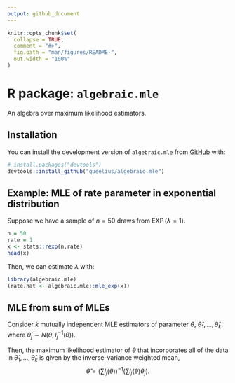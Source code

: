 ```yaml
---
output: github_document
---
```


<!-- README.md is generated from README.Rmd. Please edit that file -->

```r
knitr::opts_chunk$set(
  collapse = TRUE,
  comment = "#>",
  fig.path = "man/figures/README-",
  out.width = "100%"
)
```

# R package: `algebraic.mle`

<!-- badges: start -->
<!-- badges: end -->

An algebra over maximum likelihood estimators.

## Installation

You can install the development version of `algebraic.mle` from [GitHub](https://github.com/) with:

``` r
# install.packages("devtools")
devtools::install_github("queelius/algebraic.mle")
```

## Example: MLE of rate parameter in exponential distribution

Suppose we have a sample of $n=50$ draws from $\operatorname{EXP}(\lambda=1)$.
```r
n = 50
rate = 1
x <- stats::rexp(n,rate)
head(x)
```

Then, we can estimate $\lambda$ with:
```r
library(algebraic.mle)
(rate.hat <- algebraic.mle::mle_exp(x))
```


## MLE from sum of MLEs

Consider $k$ mutually independent MLE estimators of parameter $\theta$,
$\hat\theta_1,\ldots,\hat\theta_k$, where $\hat\theta_j \sim N(\theta,I_j^{-1}(\theta))$.

Then, the maximum likelihood estimator of $\theta$ that incorporates all of
the data in $\hat\theta_1,\ldots,\hat\theta_k$ is given by the inverse-variance
weighted mean,
$$
    \hat\theta = \left(\sum I_j(\theta)\right)^{-1} \left(\sum I_j(\theta) \theta_j\right).
$$
